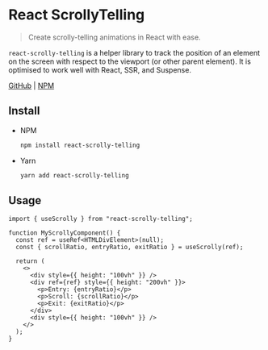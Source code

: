 
<Meta title="Welcome" />

# React ScrollyTelling

> Create scrolly-telling animations in React with ease.

`react-scrolly-telling` is a helper library to track the position of an element on the screen with respect to the viewport (or other parent element). It is optimised to work well with React, SSR, and Suspense.

[GitHub](https://www.github.com/GuptaSiddhant/react-scrolly-telling) | [NPM](https://www.npmjs.com/package/react-scrolly-telling)

## Install

- NPM
  ```sh
  npm install react-scrolly-telling
  ```
- Yarn
  ```sh
  yarn add react-scrolly-telling
  ```

## Usage

```tsx
import { useScrolly } from "react-scrolly-telling";

function MyScrollyComponent() {
  const ref = useRef<HTMLDivElement>(null);
  const { scrollRatio, entryRatio, exitRatio } = useScrolly(ref);

  return (
    <>
      <div style={{ height: "100vh" }} />
      <div ref={ref} style={{ height: "200vh" }}>
        <p>Entry: {entryRatio}</p>
        <p>Scroll: {scrollRatio}</p>
        <p>Exit: {exitRatio}</p>
      </div>
      <div style={{ height: "100vh" }} />
    </>
  );
}
```

<style>
  {`
    .subheading {
      --mediumdark: '#999999';
      font-weight: 700;
      font-size: 13px;
      color: #999;
      letter-spacing: 6px;
      line-height: 24px;
      text-transform: uppercase;
      margin-bottom: 12px;
      margin-top: 40px;
    }
  `}
</style>
